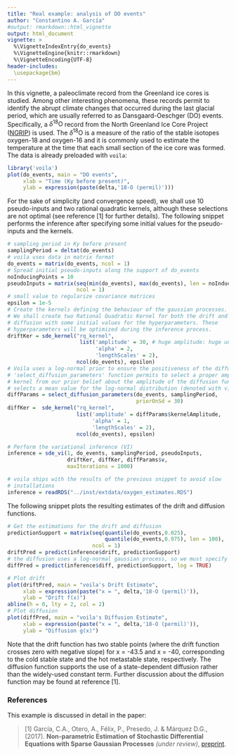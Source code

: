 ```yaml
---
title: "Real example: analysis of DO events"
author: "Constantino A. García"
#output: rmarkdown::html_vignette
output: html_document
vignette: >
  %\VignetteIndexEntry{do_events}
  %\VignetteEngine{knitr::rmarkdown}
  %\VignetteEncoding{UTF-8}
header-includes: 
  \usepackage{bm}
---
```

In this vignette, a paleoclimate record from the Greenland ice cores is studied.
Among other interesting phenomena, these records permit to identify the abrupt 
climate changes that occurred during the last glacial period, which are usually
referred to as  Dansgaard-Oeschger (DO) events. Specifically, a 
$\delta^{18}\text{O}$ record from the North Greenland Ice Core Project
([NGRIP](http://www.iceandclimate.nbi.ku.dk/data/)) is used. The 
$\delta^{18}\text{O}$ is a measure of the  ratio of the stable isotopes 
oxygen-18 and oxygen-16 and it is commonly used to estimate the temperature at 
the time that each small section of the ice core was formed. The data is already
preloaded with `voila`:

```r
library('voila')
plot(do_events, main = "DO events",
     xlab = "Time (Ky before present)", 
     ylab = expression(paste(delta,'18-O (permil)')))
```

For the sake of simplicity (and convergence speed), we shall use 10
pseudo-inputs and two rational quadratic kernels, although these selections are
not optimal (see reference [1] for further details). The following snippet performs
the inference after specifying some initial values for the pseudo-inputs and 
the kernels.

```r
# sampling period in Ky before present
samplingPeriod = deltat(do_events) 
# voila uses data in matrix format 
do_events = matrix(do_events, ncol = 1)
# Spread initial pseudo-inputs along the support of do_events
noInducingPoints = 10
pseudoInputs = matrix(seq(min(do_events), max(do_events), len = noInducingPoints),
                      ncol = 1)
# small value to regularize covariance matrices
epsilon = 1e-5
# Create the kernels defining the behaviour of the gaussian processes. 
# We shall create two Rational Quadratic Kernel for both the drift and 
# diffusion with some initial values for the hyperparameters. These 
# hyperparameters will be optimized during the inference process.
driftKer = sde_kernel("rq_kernel",
                       list('amplitude' = 30, # huge amplitude: huge uncertainty
                            'alpha' = 2,
                            'lengthScales' = 2),
                      ncol(do_events), epsilon)
# Voila uses a log-normal prior to ensure the positiveness of the diffusion. The 
# 'select_diffusion_parameters' function permits to select a proper amplitude for the
# kernel from our prior belief about the amplitude of the diffusion function. It also
# selects a mean value for the log-normal distribution (denoted with v)
diffParams = select_diffusion_parameters(do_events, samplingPeriod, 
                                         priorOnSd = 30)
diffKer =  sde_kernel("rq_kernel",
                      list('amplitude' = diffParams$kernelAmplitude,
                           'alpha' = 1,
                           'lengthScales' = 2),
                      ncol(do_events), epsilon)

# Perform the variational inference (VI)
inference = sde_vi(1, do_events, samplingPeriod, pseudoInputs, 
                   driftKer, diffKer, diffParams$v,
                   maxIterations = 1000)

```

```r
# voila ships with the results of the previous snippet to avoid slow
# installations
inference = readRDS("../inst/extdata/oxygen_estimates.RDS")

```

The following snippet plots the resulting estimates of the drift and diffusion
functions.

```r
# Get the estimations for the drift and diffusion
predictionSupport = matrix(seq(quantile(do_events,0.025), 
                               quantile(do_events,0.975), len = 100),
                           ncol = 1)
driftPred = predict(inference$drift, predictionSupport)
# the diffusion uses a log-normal gaussian process, so we must specify log = TRUE
diffPred = predict(inference$diff, predictionSupport, log = TRUE)

# Plot drift
plot(driftPred, main = "voila's Drift Estimate",
     xlab = expression(paste("x = ", delta,'18-O (permil)')),
     ylab = "Drift f(x)")
abline(h = 0, lty = 2, col = 2)
# Plot diffusion
plot(diffPred, main = "voila's Diffusion Estimate",
     xlab = expression(paste("x = ", delta,'18-O (permil)')),
     ylab = "Diffusion g(x)")
```

Note that the drift function has two stable points (where the drift function
crosses zero with negative slope) for x = -43.5 and x = -40, corresponding to
the cold stable state and the hot metastable state, respectively. The diffusion
function supports the use of a state-dependent diffusion 
rather than the widely-used constant term. Further discussion about the diffusion
function may be found at reference [1].


### References
This example is discussed in detail in the paper:

> [1] García, C.A., Otero, A., Félix, P., Presedo, J. & Márquez D.G., (2017). **Non-parametric Estimation of Stochastic Differential Equations with 
Sparse Gaussian Processes** _(under review)_,  [preprint](https://arxiv.org/abs/1704.04375).

